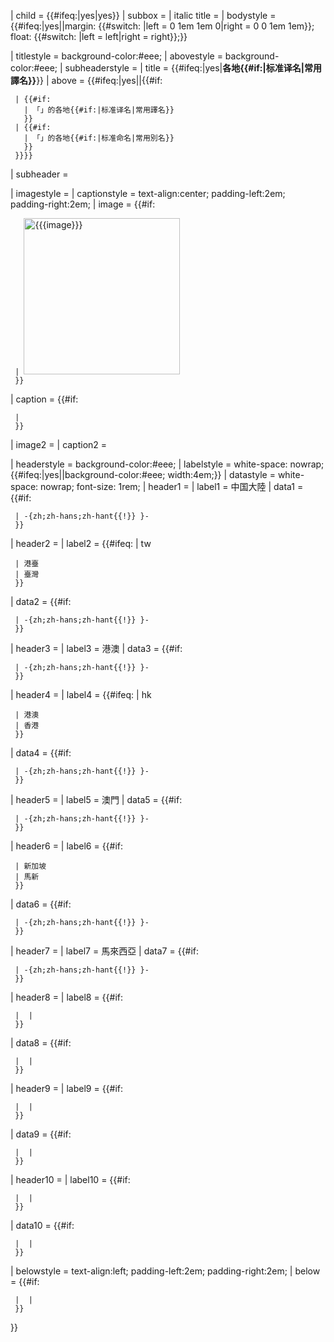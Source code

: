{{Infobox
| name           = {{#if: {{{navbar|}}} | 各地中文名 }}
| child          = {{#ifeq:{{{embed|}}}|yes|yes}}
| subbox         = {{{subbox|}}}
| italic title   = {{{italic title|no}}}
| bodystyle      = {{#ifeq:{{{embed|}}}|yes||margin: {{#switch: {{{1|right}}}|left = 0 1em 1em 0|right = 0 0 1em 1em}}; float: {{#switch: {{{1|right}}}|left = left|right = right}};}}

| titlestyle     = background-color:#eee; {{{abovestyle|}}}
| abovestyle     = background-color:#eee; {{{abovestyle|}}}
| subheaderstyle = 
| title           = {{#ifeq:{{{embed|}}}|yes|'''各地{{#if:{{{standard|}}}|标准译名|常用譯名}}'''}}
| above          = {{#ifeq:{{{embed|}}}|yes||{{#if: {{{t|}}} 
  | {{#if: {{{name|}}} 
    | 「{{{name}}}」的各地{{#if:{{{standard|}}}|标准译名|常用譯名}}
    }}
  | {{#if: {{{name|}}} 
    | 「{{{name}}}」的各地{{#if:{{{standard|}}}|标准命名|常用別名}}
    }}
  }}}}
| subheader      = 

|   imagestyle   = 
| captionstyle   = text-align:center; padding-left:2em; padding-right:2em;
|   image        = {{#if: {{{image|}}} 
  | [[File:{{{image}}}|250px|border]] 
  }}
| caption        = {{#if: {{{caption|}}} 
  | {{{caption}}} 
  }}
|   image2       = 
| caption2       = 

| headerstyle    = background-color:#eee;
|  labelstyle    = white-space: nowrap; {{#ifeq:{{{embed|}}}|yes||background-color:#eee; width:4em;}}
|   datastyle    = white-space: nowrap; font-size: 1rem;
| header1  = 
|  label1  = 中国大陸
|   data1  = {{#if: {{{zh-cn|}}} 
  | -{zh;zh-hans;zh-hant{{!}}{{{zh-cn}}} }-
  }}
| header2  = 
|  label2  = {{#ifeq: {{{equiv-hk|}}} | tw 
  | 港臺
  | 臺灣
  }}
|   data2  = {{#if: {{{zh-tw|}}} 
  | -{zh;zh-hans;zh-hant{{!}}{{{zh-tw}}} }-
  }}
| header3  = 
|  label3  = 港澳
|   data3  = {{#if: {{{zh-yue|}}} 
  | -{zh;zh-hans;zh-hant{{!}}{{{zh-yue}}} }-
  }}
| header4  = 
|  label4  = {{#ifeq: {{{equiv-mo|}}} | hk 
  | 港澳
  | 香港
  }}
|   data4  = {{#if: {{{zh-hk|}}} 
  | -{zh;zh-hans;zh-hant{{!}}{{{zh-hk}}} }-
  }}
| header5  = 
|  label5  = 澳門
|   data5  = {{#if: {{{zh-mo|}}} 
  | -{zh;zh-hans;zh-hant{{!}}{{{zh-mo}}} }-
  }}
| header6  = 
|  label6  = {{#if: {{{zh-my|}}} 
  | 新加坡
  | 馬新
  }}
|   data6  = {{#if: {{{zh-sg|}}} 
  | -{zh;zh-hans;zh-hant{{!}}{{{zh-sg}}} }-
  }}
| header7  = 
|  label7  = 馬來西亞
|   data7  = {{#if: {{{zh-my|}}} 
  | -{zh;zh-hans;zh-hant{{!}}{{{zh-my}}} }-
  }}
| header8  = 
|  label8  = {{#if: {{{where|}}} 
  | {{{where}}} |
  }}
|   data8  = {{#if: {{{other|}}} 
  | {{{other}}} |
  }}
| header9  = 
|  label9  = {{#if: {{{where2|}}} 
  | {{{where2}}} |
  }}
|   data9  = {{#if: {{{other2|}}} 
  | {{{other2}}} |
  }}
| header10  = 
|  label10  = {{#if: {{{where3|}}} 
  | {{{where3}}} |
  }}
|   data10  = {{#if: {{{other3|}}} 
  | {{{other3}}} |
  }}

| belowstyle     = text-align:left; padding-left:2em; padding-right:2em;
| below          = {{#if: {{{note|}}} 
  | {{{note}}} |
  }}
}}